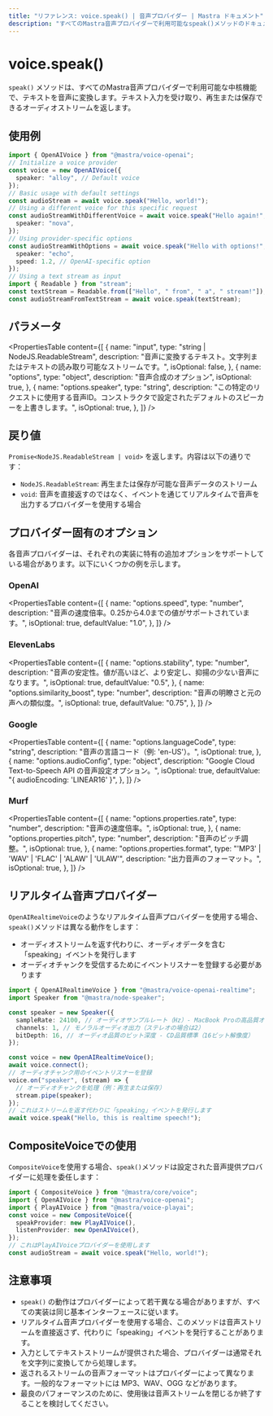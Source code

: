 ```yaml
---
title: "リファレンス: voice.speak() | 音声プロバイダー | Mastra ドキュメント"
description: "すべてのMastra音声プロバイダーで利用可能なspeak()メソッドのドキュメント。テキストを音声に変換します。"
---
```




# voice.speak()

`speak()` メソッドは、すべてのMastra音声プロバイダーで利用可能な中核機能で、テキストを音声に変換します。テキスト入力を受け取り、再生または保存できるオーディオストリームを返します。



## 使用例

```typescript
import { OpenAIVoice } from "@mastra/voice-openai";
// Initialize a voice provider
const voice = new OpenAIVoice({
  speaker: "alloy", // Default voice
});
// Basic usage with default settings
const audioStream = await voice.speak("Hello, world!");
// Using a different voice for this specific request
const audioStreamWithDifferentVoice = await voice.speak("Hello again!", {
  speaker: "nova",
});
// Using provider-specific options
const audioStreamWithOptions = await voice.speak("Hello with options!", {
  speaker: "echo",
  speed: 1.2, // OpenAI-specific option
});
// Using a text stream as input
import { Readable } from "stream";
const textStream = Readable.from(["Hello", " from", " a", " stream!"]);
const audioStreamFromTextStream = await voice.speak(textStream);
```



## パラメータ

<PropertiesTable
  content={[
    {
      name: "input",
      type: "string | NodeJS.ReadableStream",
      description:
        "音声に変換するテキスト。文字列またはテキストの読み取り可能なストリームです。",
      isOptional: false,
    },
    {
      name: "options",
      type: "object",
      description: "音声合成のオプション",
      isOptional: true,
    },
    {
      name: "options.speaker",
      type: "string",
      description:
        "この特定のリクエストに使用する音声ID。コンストラクタで設定されたデフォルトのスピーカーを上書きします。",
      isOptional: true,
    },
  ]}
/>



## 戻り値

`Promise<NodeJS.ReadableStream | void>` を返します。内容は以下の通りです：

- `NodeJS.ReadableStream`: 再生または保存が可能な音声データのストリーム
- `void`: 音声を直接返すのではなく、イベントを通じてリアルタイムで音声を出力するプロバイダーを使用する場合



## プロバイダー固有のオプション

各音声プロバイダーは、それぞれの実装に特有の追加オプションをサポートしている場合があります。以下にいくつかの例を示します。

### OpenAI

<PropertiesTable
  content={[
    {
      name: "options.speed",
      type: "number",
      description:
        "音声の速度倍率。0.25から4.0までの値がサポートされています。",
      isOptional: true,
      defaultValue: "1.0",
    },
  ]}
/>

### ElevenLabs

<PropertiesTable
  content={[
    {
      name: "options.stability",
      type: "number",
      description:
        "音声の安定性。値が高いほど、より安定し、抑揚の少ない音声になります。",
      isOptional: true,
      defaultValue: "0.5",
    },
    {
      name: "options.similarity_boost",
      type: "number",
      description: "音声の明瞭さと元の声への類似度。",
      isOptional: true,
      defaultValue: "0.75",
    },
  ]}
/>

### Google

<PropertiesTable
  content={[
    {
      name: "options.languageCode",
      type: "string",
      description: "音声の言語コード（例: 'en-US'）。",
      isOptional: true,
    },
    {
      name: "options.audioConfig",
      type: "object",
      description:
        "Google Cloud Text-to-Speech API の音声設定オプション。",
      isOptional: true,
      defaultValue: "{ audioEncoding: 'LINEAR16' }",
    },
  ]}
/>

### Murf

<PropertiesTable
  content={[
    {
      name: "options.properties.rate",
      type: "number",
      description: "音声の速度倍率。",
      isOptional: true,
    },
    {
      name: "options.properties.pitch",
      type: "number",
      description: "音声のピッチ調整。",
      isOptional: true,
    },
    {
      name: "options.properties.format",
      type: "'MP3' | 'WAV' | 'FLAC' | 'ALAW' | 'ULAW'",
      description: "出力音声のフォーマット。",
      isOptional: true,
    },
  ]}
/>



## リアルタイム音声プロバイダー

`OpenAIRealtimeVoice`のようなリアルタイム音声プロバイダーを使用する場合、`speak()`メソッドは異なる動作をします：

- オーディオストリームを返す代わりに、オーディオデータを含む「speaking」イベントを発行します
- オーディオチャンクを受信するためにイベントリスナーを登録する必要があります

```typescript
import { OpenAIRealtimeVoice } from "@mastra/voice-openai-realtime";
import Speaker from "@mastra/node-speaker";

const speaker = new Speaker({
  sampleRate: 24100, // オーディオサンプルレート（Hz）- MacBook Proの高品質オーディオの標準
  channels: 1, // モノラルオーディオ出力（ステレオの場合は2）
  bitDepth: 16, // オーディオ品質のビット深度 - CD品質標準（16ビット解像度）
});

const voice = new OpenAIRealtimeVoice();
await voice.connect();
// オーディオチャンク用のイベントリスナーを登録
voice.on("speaker", (stream) => {
  // オーディオチャンクを処理（例：再生または保存）
  stream.pipe(speaker);
});
// これはストリームを返す代わりに「speaking」イベントを発行します
await voice.speak("Hello, this is realtime speech!");
```



## CompositeVoiceでの使用

`CompositeVoice`を使用する場合、`speak()`メソッドは設定された音声提供プロバイダーに処理を委任します：

```typescript
import { CompositeVoice } from "@mastra/core/voice";
import { OpenAIVoice } from "@mastra/voice-openai";
import { PlayAIVoice } from "@mastra/voice-playai";
const voice = new CompositeVoice({
  speakProvider: new PlayAIVoice(),
  listenProvider: new OpenAIVoice(),
});
// これはPlayAIVoiceプロバイダーを使用します
const audioStream = await voice.speak("Hello, world!");
```



## 注意事項

- `speak()` の動作はプロバイダーによって若干異なる場合がありますが、すべての実装は同じ基本インターフェースに従います。
- リアルタイム音声プロバイダーを使用する場合、このメソッドは音声ストリームを直接返さず、代わりに「speaking」イベントを発行することがあります。
- 入力としてテキストストリームが提供された場合、プロバイダーは通常それを文字列に変換してから処理します。
- 返されるストリームの音声フォーマットはプロバイダーによって異なります。一般的なフォーマットには MP3、WAV、OGG などがあります。
- 最良のパフォーマンスのために、使用後は音声ストリームを閉じるか終了することを検討してください。

